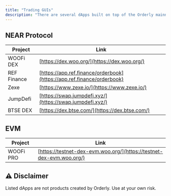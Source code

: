 ```yaml
---
title: "Trading GUIs"
description: "There are several dApps built on top of the Orderly mainnet with many more in development."
---
```


## NEAR Protocol

| Project     | Link                                                                     |
| ----------- | ------------------------------------------------------------------------ |
| WOOFi DEX   | [https://dex.woo.org/](https://dex.woo.org/)                           |
| REF Finance | [https://app.ref.finance/orderbook](https://app.ref.finance/orderbook) |
| Zexe        | [https://www.zexe.io/](https://www.zexe.io/)                           |
| JumpDefi    | [https://swap.jumpdefi.xyz/](https://swap.jumpdefi.xyz/)               |
| BTSE DEX    | [https://dex.btse.com/](https://dex.btse.com/)                         |

## EVM

| Project     | Link                                                                     |
| ----------- | ------------------------------------------------------------------------ |
| WOOFi PRO   | [https://testnet-dex-evm.woo.org/](https://testnet-dex-evm.woo.org/)                           |

## ⚠️ Disclaimer

<Warning>
Listed dApps are not products created by Orderly. Use at your own risk.
</Warning>
